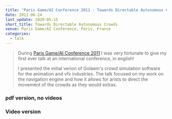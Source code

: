 ```yaml
---
title: 'Paris Game/AI Conference 2011 - Towards Directable Autonomous Crowds'
date: 2011-06-24
last_update: 2020-05-15
short_title: Towards Directable Autonomous Crowds
venue: Paris Game/AI Conference, Paris, France
categories:
  - talk
---
```


> During
> [Paris Game/AI Conference 2011](http://golaem.com/content/events/golaem-present-paris-gameai-conference-2011)
> I was very fortunate to give my first ever talk at an international
> conference, in english!
>
> I presented the initial verion of Golaem's crowd simulation software for the
> animation and vfx industries. The talk focused on my work on the navigation
> engine and how it allows for arists to direct the movement of the crowds as
> they would extras.

### pdf version, no videos

<Pdf
  title="Towards Directable Autonomous Crowds"
  src="/content/2011-06-24-towards-directable-autonomous-crowds/2011-06-24-towards-directable-autonomous-crowds.pdf"
  className="aspect-[4/3]"
/>

### Video version

<YouTube videoId="23YrW8Rf-2M" />
